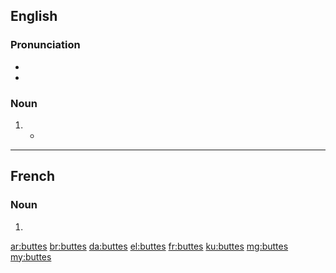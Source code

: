 ==English==

===Pronunciation===
* {{IPA|/bjuːts/|lang=en}}
* {{homophones|beauts|lang=en}}

===Noun===
{{head|en|noun plural form}}

# {{plural of|butte|lang=en}}
#* {{quote-journal|author=John Grotzinger|authorlink=John P. Grotzinger|title=The world of Mars &#91;print version: ''International Herald Tribune Magazine'', 2013, p.&nbsp;36&#93;|url=http://www.nytimes.com/2013/11/28/opinion/the-world-of-mars.html|newspaper={{w|The New York Times}}|date=27 November 2013|passage=Those multitoned '''buttes''' and mesas [of the {{w|Grand Canyon}}], and that incandescent sequence of colorful bands that make one of the natural wonders of the world so grand, can also be found over 100 million miles away [on Mars].}}

----

==French==

===Noun===
{{head|fr|noun plural form|g=f}}

# {{plural of|butte|lang=fr}}

[[ar:buttes]]
[[br:buttes]]
[[da:buttes]]
[[el:buttes]]
[[fr:buttes]]
[[ku:buttes]]
[[mg:buttes]]
[[my:buttes]]